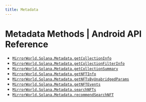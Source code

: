 ```yaml
---
title: Metadata
---
```


# Metadata Methods | Android API Reference

- [`MirrorWorld.Solana.Metadata.getCollectionInfo`](/api-reference/android/solana/metadata/getCollectionInfo)
- [`MirrorWorld.Solana.Metadata.getCollectionFilterInfo`](/api-reference/android/solana/metadata/getCollectionFilterInfo)
- [`MirrorWorld.Solana.Metadata.getCollectionSummary`](/api-reference/android/solana/metadata/getCollectionSummary)
- [`MirrorWorld.Solana.Metadata.getNFTInfo`](/api-reference/android/solana/metadata/getNFTInfo)
- [`MirrorWorld.Solana.Metadata.getNFTsByUnabridgedParams`](/api-reference/android/solana/metadata/getNFTsByUnabridgedParams)
- [`MirrorWorld.Solana.Metadata.getNFTEvents`](/api-reference/android/solana/metadata/getNFTEvents)
- [`MirrorWorld.Solana.Metadata.searchNFTs`](/api-reference/android/solana/metadata/searchNFTs)
- [`MirrorWorld.Solana.Metadata.recommendSearchNFT`](/api-reference/android/solana/metadata/recommendSearchNFT)
